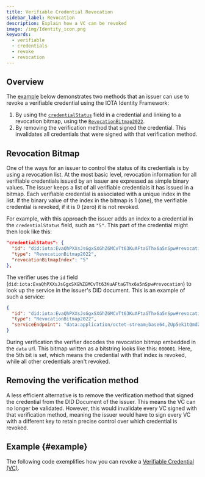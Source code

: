 ```yaml
---
title: Verifiable Credential Revocation
sidebar_label: Revocation
description: Explain how a VC can be revoked
image: /img/Identity_icon.png
keywords:
  - verifiable
  - credentials
  - revoke
  - revocation
---
```


## Overview

The [example](#example) below demonstrates two methods that an issuer can use to revoke a verifiable credential using the IOTA Identity Framework:

1. By using the [`credentialStatus`](https://www.w3.org/TR/vc-data-model/#status) field in a credential and linking to a revocation bitmap, using the [`RevocationBitmap2022`](../../specs/revocation_bitmap_2022.mdx).
2. By removing the verification method that signed the credential. This invalidates all credentials that were signed with that verification method.

## Revocation Bitmap

One of the ways for an issuer to control the status of its credentials is by using a revocation list. At the most basic level, revocation information for all verifiable credentials issued by an issuer are expressed as simple binary values. The issuer keeps a list of all verifiable credentials it has issued in a bitmap. Each verifiable credential is associated with a unique index in the list. If the binary value of the index in the bitmap is 1 (one), the verifiable credential is revoked, if it is 0 (zero) it is not revoked.

For example, with this approach the issuer adds an index to a credential in the `credentialStatus` field, such as `"5"`. This part of the credential might then look like this:

```json
"credentialStatus": {
  "id": "did:iota:EvaQhPXXsJsGgxSXGhZGMCvTt63KuAFtaGThx6a5nSpw#revocation",
  "type": "RevocationBitmap2022",
  "revocationBitmapIndex": "5"
},
```

The verifier uses the `id` field (`did:iota:EvaQhPXXsJsGgxSXGhZGMCvTt63KuAFtaGThx6a5nSpw#revocation`) to look up the service in the issuer's DID document. This is an example of such a service:

```json
{
  "id": "did:iota:EvaQhPXXsJsGgxSXGhZGMCvTt63KuAFtaGThx6a5nSpw#revocation",
  "type": "RevocationBitmap2022",
  "serviceEndpoint": "data:application/octet-stream;base64,ZUp5ek1tQmdZR1NBQUFFZ1ptVUFBQWZPQUlF"
}
```

During verification the verifier decodes the revocation bitmap embedded in the `data` url. This bitmap written as a bitstring looks like this: `000001`. Here, the 5th bit is set, which means the credential with that index is revoked, while all other credentials aren't revoked.

## Removing the verification method

A less efficient alternative is to remove the verification method that signed the credential from the DID Document of the issuer. This means the VC can no longer be validated. However, this would invalidate every VC signed with that verification method, meaning the issuer would have to sign every VC with a different key to retain precise control over which credential is revoked.

## Example {#example}

The following code exemplifies how you can revoke a [Verifiable Credential (VC)](./overview.mdx).

<CodeSnippet 
    nodeContent={revoke_vc_ts}
    rustContent={revoke_vc_rs}
    nodeGithubLink = "https://github.com/iotaledger/identity.rs/blob/main/bindings/wasm/examples/src/0_basic/7_revoke_vc.ts"
    rustGithubLink = "https://github.com/iotaledger/identity.rs/blob/main/examples/0_basic/7_revoke_vc.rs"
/>
